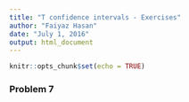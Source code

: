 ---
title: "T confidence intervals - Exercises"
author: "Faiyaz Hasan"
date: "July 1, 2016"
output: html_document
---

```{r setup, include=FALSE}
knitr::opts_chunk$set(echo = TRUE)
```
### Problem 7